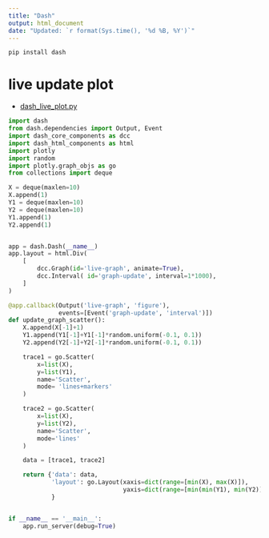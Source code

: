 ---
title: "Dash"
output: html_document
date: "Updated: `r format(Sys.time(), '%d %B, %Y')`"
---

```
pip install dash
```

# live update plot

 * <a href="Wiki/Python/python_code/dash_live_plot.py">dash_live_plot.py</a>


```python
import dash
from dash.dependencies import Output, Event
import dash_core_components as dcc
import dash_html_components as html
import plotly
import random
import plotly.graph_objs as go
from collections import deque

X = deque(maxlen=10)
X.append(1)
Y1 = deque(maxlen=10)
Y2 = deque(maxlen=10)
Y1.append(1)
Y2.append(1)


app = dash.Dash(__name__)
app.layout = html.Div(
    [
        dcc.Graph(id='live-graph', animate=True),
        dcc.Interval( id='graph-update', interval=1*1000),
    ]
)

@app.callback(Output('live-graph', 'figure'),
              events=[Event('graph-update', 'interval')])
def update_graph_scatter():
    X.append(X[-1]+1)
    Y1.append(Y1[-1]+Y1[-1]*random.uniform(-0.1, 0.1))
    Y2.append(Y2[-1]+Y2[-1]*random.uniform(-0.1, 0.1))

    trace1 = go.Scatter(
        x=list(X),
        y=list(Y1),
        name='Scatter',
        mode= 'lines+markers'
    )

    trace2 = go.Scatter(
        x=list(X),
        y=list(Y2),
        name='Scatter',
        mode='lines'
    )

    data = [trace1, trace2]

    return {'data': data,
            'layout': go.Layout(xaxis=dict(range=[min(X), max(X)]),
                                yaxis=dict(range=[min(min(Y1), min(Y2)), max(max(Y1), max(Y2))]))
            }


if __name__ == '__main__':
    app.run_server(debug=True)
```

